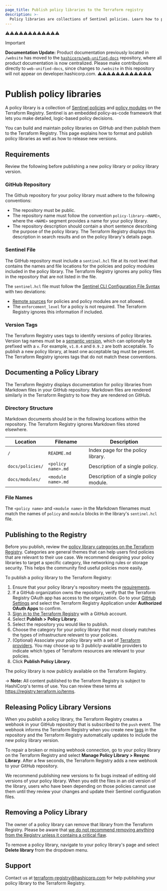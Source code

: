```yaml
---
page_title: Publish policy libraries to the Terraform registry
description: >-
  Policy libraries are collections of Sentinel policies. Learn how to publish a policy library to the Terraform registry.
---
```

⚠️⚠️⚠️⚠️⚠️⚠️⚠️⚠️⚠️⚠️⚠️⚠️
> [!IMPORTANT]  
> **Documentation Update:** Product documentation previously located in `/website` has moved to the [`hashicorp/web-unified-docs`](https://github.com/hashicorp/web-unified-docs) repository, where all product documentation is now centralized. Please make contributions directly to `web-unified-docs`, since changes to `/website` in this repository will not appear on developer.hashicorp.com.
⚠️⚠️⚠️⚠️⚠️⚠️⚠️⚠️⚠️⚠️⚠️⚠️

# Publish policy libraries

A policy library is a collection of [Sentinel policies](/sentinel/docs/writing) and [policy modules](/sentinel/docs/extending/modules) on the Terraform Registry. Sentinel is an embedded policy-as-code framework that lets you make detailed, logic-based policy decisions.

You can build and maintain policy libraries on GitHub and then publish them to the Terraform Registry. This page explains how to format and publish policy libraries as well as how to release new versions.

## Requirements

Review the following before publishing a new policy library or policy library version.

### GitHub Repository

The Github repository for your policy library must adhere to the following conventions:
- The repository must be public.
- The repository name must follow the convention `policy-library-<NAME>`, where the `<NAME>` segment provides a name for your policy library.
- The repository description should contain a short sentence describing the purpose of the policy library. The Terraform Registry displays this description in search results and on the policy library's details page.

### Sentinel File

The GitHub repository must include a `sentinel.hcl` file at its root level that contains the names and file locations for the policies and policy modules included in the policy library. The Terraform Registry ignores any policy files in the repository that are not listed in the file.

The `sentinel.hcl` file must follow the [Sentinel CLI Configuration File Syntax](/sentinel/docs/configuration) with two deviations:

-  [Remote sources](/sentinel/docs/configuration/remote-sources) for policies and policy modules are not allowed.
- The `enforcement_level` for a policy is not required. The Terraform Registry ignores this information if included.

### Version Tags

The Terraform Registry uses tags to identify versions of policy libraries. Version tag names must be a [semantic version](http://semver.org/), which can optionally be prefixed with a `v`. For example, `v1.0.4` and `0.9.2` are both acceptable. To publish a new policy library, at least one acceptable tag must be present. The Terraform Registry ignores tags that do not match these conventions.

## Documenting a Policy Library

The Terraform Registry displays documentation for policy libraries from Markdown files in your GitHub repository. Markdown files are rendered similarly in the Terraform Registry to how they are rendered on GitHub.

### Directory Structure

Markdown documents should be in the following locations within the repository. The Terraform Registry ignores Markdown files stored elsewhere.

| Location | Filename | Description |
| --- | --- | --- |
| `/` | `README.md` | Index page for the policy library. |
| `docs/policies/` | `<policy name>.md` | Description of a single policy. |
| `docs/modules/` | `<module name>.md` | Description of a single policy module. |

### File Names

The `<policy name>` and `<module name>` in the Markdown filenames must match the names of `policy` and `module` blocks in the library's `sentinel.hcl` file.

## Publishing to the Registry

Before you publish, review the [policy library categories on the Terraform Registry](https://registry.terraform.io/browse/policies). Categories are general themes that can help users find policies that are relevant to their use case. We recommend designing your policy libraries to target a specific category, like networking rules or storage security. This helps the community find useful policies more easily.

To publish a policy library to the Terraform Registry:

1. Ensure that your policy library's repository meets the [requirements](#requirements).
1. If a GitHub organization owns the repository, verify that the Terraform Registry OAuth app has access to the organization. Go to your [GitHub Settings](https://github.com/settings/applications) and select the Terraform Registry Application under **Authorized OAuth Apps** to confirm.
1. [Sign in to the Terraform Registry](/terraform/registry#user-account) with a GitHub account.
1. Select **Publish > Policy Library**.
1. Select the repository you would like to publish.
1. Choose the category for your policy library that most closely matches the types of infrastructure relevant to your policies.
1. (Optional) Associate your policy library with a set of [Terraform providers](/terraform/registry/providers). You may choose up to 3 publicly-available providers to indicate which types of Terraform resources are relevant to your policies.
1. Click **Publish Policy Library**.

The policy library is now publicly available on the Terraform Registry.

-> **Note:** All content published to the Terraform Registry is subject to HashiCorp's terms of use. You can review these terms at <https://registry.terraform.io/terms>.



## Releasing Policy Library Versions

When you publish a policy library, the Terraform Registry creates a webhook in your GitHub repository that is subscribed to the `push` event. The webhook informs the Terraform Registry when you create new [tags](#version-tags) in the repository and the Terraform Registry automatically updates to include the new policy library version.

To repair a broken or missing webhook connection, go to your policy library on the Terraform Registry and select **Manage Policy Library > Resync Library**. After a few seconds, the Terraform Registry adds a new webhook to your GitHub repository.

We recommend publishing new versions to fix bugs instead of editing old versions of your policy library. When you edit the files in an old version of the library, users who have been depending on those policies cannot use them until they review your changes and update their Sentinel configuration files.

## Removing a Policy Library

The owner of a policy library can remove that library from the Terraform Registry. Please be aware that [we do not recommend removing anything from the Registry unless it contains a critical flaw](/terraform/registry/faq#how-do-i-remove-a-version-of-my-provider-module-or-policy-library-that-has-already-been-published).

To remove a policy library, navigate to your policy library's page and select **Delete library** from the dropdown menu.

## Support

Contact us at <terraform-registry@hashicorp.com> for help publishing your policy library to the Terraform Registry.

